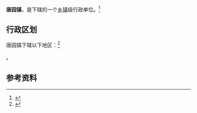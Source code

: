 {{中国乡级行政区|37/15/81/110/000}}

'''唐园镇'''，是{{PRC admin/fullname|37/15/81/110/000|3}}下辖的一个[[乡镇|乡镇]]级行政单位。<ref>{{PRC admin/ref sgc|{{PRC admin/parent|37/15/81/110/000}}}}</ref>

== 行政区划 ==

唐园镇下辖以下地区：<ref>{{PRC admin/ref sgc|37/15/81/110/000}}</ref>

{{PRC admin/children|37/15/81/110/000}}。

== 参考资料 ==

{{reflist}}

{{行政区划小作品}}
{{PRC admin/navcat|37/15/81/110/000}}